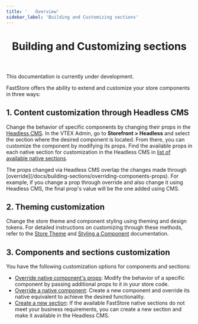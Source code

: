 ```yaml
---
title: '   Overview'
sidebar_label: 'Building and Customizing sections'
---
```



<header>

# Building and Customizing sections

</header>

<Callout type="warning" emoji="⚠️">
  This documentation is currently under development.
</Callout>

FastStore offers the ability to extend and customize your store components in three ways:

## 1. Content customization through Headless CMS

Change the behavior of specific components by changing their props in the [Headless CMS](/docs/headless-cms-overview).
In the VTEX Admin, go to **Storefront > Headless** and select the section where the desired component is located.
From there, you can customize the component by modifying its props. Find the available props in each native section for customization in the Headless CMS in [list of available native sections](/docs/reference-guides/list-of-native-sections).

<Callout type="warning" emoji="⚠️">
  The props changed via Headless CMS overlap the changes made through
  [override](/docs/building-sections/overriding-components-props). For example,
  if you change a prop through override and also change it using Headless CMS,
  the final prop's value will be the one added using CMS.
</Callout>

## 2. Theming customization

Change the store theme and component styling using theming and design tokens. For detailed instructions on customizing through these methods, refer to the [Store Theme](/docs/themes/overview) and [Styling a Component](/docs/customizing/components) documentation.

## 3. Components and sections customization

You have the following customization options for components and sections:

- [Override native component's props](/docs/building-sections/overriding-components-props): Modify the behavior of a specific component by passing additional props to it in your store code.
- [Override a native component](/docs/building-sections/overriding-a-native-component): Create a new component and override its native equivalent to achieve the desired functionality.
- [Create a new section](/docs/building-sections/creating-a-new-section): If the available FastStore native sections do not meet your business requirements, you can create a new section and make it available in the Headless CMS.
